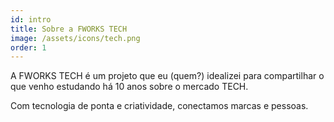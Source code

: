 ```yaml
---
id: intro
title: Sobre a FWORKS TECH
image: /assets/icons/tech.png
order: 1
---
```


A FWORKS TECH é um projeto que eu (quem?) idealizei para compartilhar o que venho estudando há 10 anos sobre o mercado TECH.

<Highlight>Com tecnologia de ponta e criatividade, conectamos marcas e pessoas.</Highlight>
